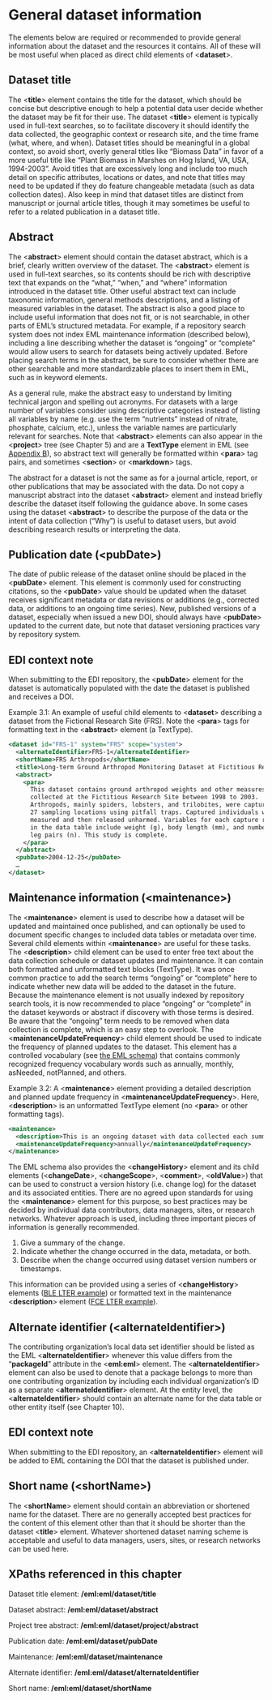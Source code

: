 # General dataset information {#sec-chapter-3}

The elements below are required or recommended to provide general information about the dataset and the resources it contains. All of these will be most useful when placed as direct child elements of &lt;**dataset**>.


## Dataset title

The &lt;**title**> element contains the title for the dataset, which should be concise but descriptive enough to help a potential data user decide whether the dataset may be fit for their use. The dataset &lt;**title**> element is typically used in full-text searches, so to facilitate discovery it should identify the data collected, the geographic context or research site, and the time frame (what, where, and when). Dataset titles should be meaningful in a global context, so avoid short, overly general titles like “Biomass Data” in favor of a more useful title like “Plant Biomass in Marshes on Hog Island, VA, USA, 1994-2003”. Avoid titles that are excessively long and include too much detail on specific attributes, locations or dates, and note that titles may need to be updated if they do feature changeable metadata (such as data collection dates). Also keep in mind that dataset titles are distinct from manuscript or journal article titles, though it may sometimes be useful to refer to a related publication in a dataset title.


## Abstract

The &lt;**abstract**> element should contain the dataset abstract, which is a brief, clearly written overview of the dataset. The &lt;**abstract**> element is used in full-text searches, so its contents should be rich with descriptive text that expands on the “what,” “when,” and “where” information introduced in the dataset title. Other useful abstract text can include taxonomic information, general methods descriptions, and a listing of measured variables in the dataset. The abstract is also a good place to include useful information that does not fit, or is not searchable, in other parts of EML’s structured metadata. For example, if a repository search system does not index EML maintenance information (described below), including a line describing whether the dataset is “ongoing” or “complete” would allow users to search for datasets being actively updated. Before placing search terms in the abstract, be sure to consider whether there are other searchable and more standardizable places to insert them in EML, such as in keyword elements.

As a general rule, make the abstract easy to understand by limiting technical jargon and spelling out acronyms. For datasets with a large number of variables consider using descriptive categories instead of listing all variables by name (e.g. use the term “nutrients” instead of nitrate, phosphate, calcium, etc.), unless the variable names are particularly relevant for searches. Note that &lt;**abstract**> elements can also appear in the &lt;**project**> tree (see Chapter 5) and are a **TextType** element in EML (see [Appendix B](appendix-b-xml-schemas-and-eml.qmd)), so abstract text will generally be formatted within &lt;**para**> tag pairs, and sometimes &lt;**section**> or &lt;**markdown**> tags.

The abstract for a dataset is not the same as for a journal article, report, or other publications that may be associated with the data. Do not copy a manuscript abstract into the dataset &lt;**abstract**> element and instead briefly describe the dataset itself following the guidance above. In some cases using the dataset &lt;**abstract**> to describe the purpose of the data or the intent of data collection (“Why”) is useful to dataset users, but avoid describing research results or interpreting the data.


## Publication date (&lt;pubDate>)

The date of public release of the dataset online should be placed in the &lt;**pubDate**> element. This element is commonly used for constructing citations, so the &lt;**pubDate**> value should be updated when the dataset receives significant metadata or data revisions or additions (e.g., corrected data, or additions to an ongoing time series). New, published versions of a dataset, especially when issued a new DOI, should always have &lt;**pubDate**> updated to the current date, but note that dataset versioning practices vary by repository system.

::: {.callout-tip}
## EDI context note
When submitting to the EDI repository, the &lt;**pubDate**> element for the dataset is automatically populated with the date the dataset is published and receives a DOI.
:::

Example 3.1: An example of useful child elements to &lt;**dataset**> describing a dataset from the Fictional Research Site (FRS). Note the &lt;**para**> tags for formatting text in the &lt;**abstract**> element (a TextType).


```xml
<dataset id="FRS-1" system="FRS" scope="system">
  <alternateIdentifier>FRS-1</alternateIdentifier>
  <shortName>FRS Arthropods</shortName>
  <title>Long-term Ground Arthropod Monitoring Dataset at Fictitious Research Site, USA from 1998 to 2003</title>
  <abstract>
    <para>
      This dataset contains ground arthropod weights and other measures
      collected at the Fictitious Research Site between 1998 to 2003.
      Arthropods, mainly spiders, lobsters, and trilobites, were captured at
      27 sampling locations using pitfall traps. Captured individuals were
      measured and then released unharmed. Variables for each capture record
      in the data table include weight (g), body length (mm), and number of
      leg pairs (n). This study is complete.
    </para>
  </abstract>
  <pubDate>2004-12-25</pubDate>
  …
</dataset>
```



## Maintenance information (&lt;maintenance>)

The &lt;**maintenance**> element is used to describe how a dataset will be updated and maintained once published, and can optionally be used to document specific changes to included data tables or metadata over time. Several child elements within &lt;**maintenance**> are useful for these tasks. The &lt;**description**> child element can be used to enter free text about the data collection schedule or dataset updates and maintenance. It can contain both formatted and unformatted text blocks (TextType). It was once common practice to add the search terms “ongoing” or “complete” here to indicate whether new data will be added to the dataset in the future. Because the maintenance element is not usually indexed by repository search tools, it is now recommended to place “ongoing” or “complete” in the dataset keywords or abstract if discovery with those terms is desired. Be aware that the “ongoing” term needs to be removed when data collection is complete, which is an easy step to overlook. The &lt;**maintenanceUpdateFrequency**> child element should be used to indicate the frequency of planned updates to the dataset. This element has a controlled vocabulary (see [the EML schema](https://eml.ecoinformatics.org/schema/eml-dataset_xsd#MaintenanceType_maintenanceUpdateFrequency)) that contains commonly recognized frequency vocabulary words such as annually, monthly, asNeeded, notPlanned, and others.

Example 3.2: A &lt;**maintenance**> element providing a detailed description and planned update frequency in &lt;**maintenanceUpdateFrequency**>. Here, &lt;**description**> is an unformatted TextType element (no &lt;**para**> or other formatting tags).


```xml
<maintenance>
  <description>This is an ongoing dataset with data collected each summer field season (May-Sept). New observations will be appended to the dataset by the end of each calendar year.</description>
  <maintenanceUpdateFrequency>annually</maintenanceUpdateFrequency>
</maintenance>
```


The EML schema also provides the &lt;**changeHistory**> element and its child elements (&lt;**changeDate**>, &lt;**changeScope**>, &lt;**comment**>, &lt;**oldValue**>) that can be used to construct a version history (i.e. change log) for the dataset and its associated entities. There are no agreed upon standards for using the &lt;**maintenance**> element for this purpose, so best practices may be decided by individual data contributors, data managers, sites, or research networks. Whatever approach is used, including three important pieces of information is generally recommended. 



1. Give a summary of the change.
2. Indicate whether the change occurred in the data, metadata, or both.
3. Describe when the change occurred using dataset version numbers or timestamps.

This information can be provided using a series of &lt;**changeHistory**> elements ([BLE LTER example](https://portal.edirepository.org/nis/metadataviewer?packageid=knb-lter-ble.13.3)) or formatted text in the maintenance &lt;**description**> element ([FCE LTER example](https://portal.edirepository.org/nis/metadataviewer?packageid=knb-lter-fce.1069.15)).


## Alternate identifier (&lt;alternateIdentifier>)

The contributing organization’s local data set identifier should be listed as the EML &lt;**alternateIdentifier**> whenever this value differs from the “**packageId**” attribute in the &lt;**eml:eml**> element. The &lt;**alternateIdentifier**> element can also be used to denote that a package belongs to more than one contributing organization by including each individual organization’s ID as a separate &lt;**alternateIdentifier**> element. At the entity level, the &lt;**alternateIdentifier**> should contain an alternate name for the data table or other entity itself (see Chapter 10).

::: {.callout-tip}
## EDI context note
When submitting to the EDI repository, an &lt;**alternateIdentifier**> element will be added to EML containing the DOI that the dataset is published under.
:::

## Short name (&lt;shortName>)

The &lt;**shortName**> element should contain an abbreviation or shortened name for the dataset. There are no generally accepted best practices for the content of this element other than that it should be shorter than the dataset &lt;**title**> element. Whatever shortened dataset naming scheme is acceptable and useful to data managers, users, sites, or research networks can be used here.


## XPaths referenced in this chapter

Dataset title element: **/eml:eml/dataset/title**

Dataset abstract: **/eml:eml/dataset/abstract**

Project tree abstract: **/eml:eml/dataset/project/abstract**

Publication date: **/eml:eml/dataset/pubDate**

Maintenance: **/eml:eml/dataset/maintenance**

Alternate identifier: **/eml:eml/dataset/alternateIdentifier**

Short name: **/eml:eml/dataset/shortName**


